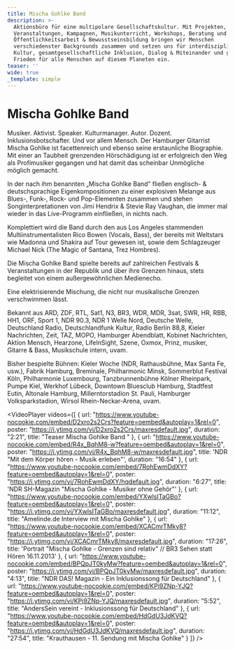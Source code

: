 ```yaml
---
title: Mischa Gohlke Band
description: >-
  Aktionsbüro für eine multipolare Gesellschaftskultur. Mit Projekten,
  Veranstaltungen, Kampagnen, Musikunterricht, Workshops, Beratung und
  Öffentlichkeitsarbeit & Bewusstseinsbildung bringen wir Menschen
  verschiedenster Backgrounds zusammen und setzen uns für interdisziplinäre
  Kultur, gesamtgesellschaftliche Inklusion, Dialog & Miteinander und gelebten
  Frieden für alle Menschen auf diesem Planeten ein.
teaser: ''
wide: true
_template: simple
---
```


# Mischa Gohlke Band

Musiker. Aktivist. Speaker. Kulturmanager. Autor. Dozent. 
Inklusionsbotschafter. Und vor allem Mensch. Der Hamburger Gitarrist 
Mischa Gohlke ist facettenreich und ebenso seine erstaunliche 
Biographie. Mit einer an Taubheit grenzenden Hörschädigung ist er 
erfolgreich den Weg als Profimusiker gegangen und hat damit das 
scheinbar Unmögliche möglich gemacht.

In der nach ihm benannten „Mischa Gohlke Band“ fließen englisch- 
& deutschsprachige Eigenkompositionen zu einer explosiven Melange 
aus Blues-, Funk-, Rock- und Pop-Elementen zusammen und stehen 
Songinterpretationen von Jimi Hendrix & Stevie Ray Vaughan, die 
immer mal wieder in das Live-Programm einfließen, in nichts nach.

Komplettiert wird die Band durch den aus Los Angeles stammenden 
Multiinstrumentalisten Rico Bowen (Vocals, Bass), der bereits mit 
Weltstars wie Madonna und Shakira auf Tour gewesen ist, sowie dem 
Schlagzeuger Michael Nick (The Magic of Santana, Trez Hombres).

Die Mischa Gohlke Band spielte bereits auf zahlreichen Festivals 
& Veranstaltungen in der Republik und über ihre Grenzen hinaus, 
stets begleitet von einem außergewöhnlichen Medienecho.

Eine elektrisierende Mischung, die nicht nur musikalische Grenzen verschwimmen lässt.

Bekannt aus ARD, ZDF, RTL, Sat1, N3, BR3, WDR, MDR, 3sat, SWR, 
HR, RBB, HH1, ORF, Sport 1, NDR 90.3, NDR 1 Welle Nord, Deutsche Welle, 
Deutschland Radio, Deutschlandfunk Kultur, Radio Berlin 88,8, Kieler 
Nachrichten, Zeit, TAZ, MOPO, Hamburger Abendblatt, Kobinet Nachrichten,
 Aktion Mensch, Hearzone, LifeInSight, Szene, Oxmox, Prinz, musiker, 
Gitarre & Bass, Musikschule intern, uvam.

Bisher bespielte Bühnen: Kieler Woche (NDR, Rathausbühne, Max 
Santa Fe, usw.), Fabrik Hamburg, Breminale, Philharmonic Minsk, 
Sommerblut Festival Köln, Philharmonie Luxembourg, Tanzbrunnenbühne 
Kölner Rheinpark, Pumpe Kiel, Werkhof Lübeck, Downtown Bluesclub 
Hamburg, Stadtfest Eutin, Altonale Hamburg, Millerntorstadion St. Pauli,
 Hamburger Volksparkstadion, Wirsol Rhein-Neckar-Arena, uvam.

<VideoPlayer
  videos={[
    {
      url: "https://www.youtube-nocookie.com/embed/D2xro2s2Crs?feature=oembed&autoplay=1&rel=0",
      poster: "https://i.ytimg.com/vi/D2xro2s2Crs/maxresdefault.jpg",
      duration: "2:21",
      title: "Teaser Mischa Gohlke Band "
    },
    {
      url: "https://www.youtube-nocookie.com/embed/R4x_BqhM8-w?feature=oembed&autoplay=1&rel=0",
      poster: "https://i.ytimg.com/vi/R4x_BqhM8-w/maxresdefault.jpg",
      title: 'NDR "Mit dem Körper hören - Musik erleben"',
      duration: "16:54"
    },
    {
      url: "https://www.youtube-nocookie.com/embed/7RohEwmDdXY?feature=oembed&autoplay=1&rel=0",
      poster: "https://i.ytimg.com/vi/7RohEwmDdXY/hqdefault.jpg",
      duration: "6:27",
      title: 'NDR SH-Magazin "Mischa Gohlke - Musiker ohne Gehör"'
    },
    {
      url: "https://www.youtube-nocookie.com/embed/YXwlsITaGBo?feature=oembed&autoplay=1&rel=0",
      poster: "https://i.ytimg.com/vi/YXwlsITaGBo/maxresdefault.jpg",
      duration: "11:12",
      title: "Amelinde.de Interview mit Mischa Gohlke"
    },
    {
      url: "https://www.youtube-nocookie.com/embed/XCACmrTMky8?feature=oembed&autoplay=1&rel=0",
      poster: "https://i.ytimg.com/vi/XCACmrTMky8/maxresdefault.jpg",
      duration: "17:26",
      title:
        'Portrait "Mischa Gohlke - Grenzen sind relativ" // BR3 Sehen statt Hören 16.11.2013'
    },
    {
      url: "https://www.youtube-nocookie.com/embed/BPQpJT0kyMw?feature=oembed&autoplay=1&rel=0",
      poster: "https://i.ytimg.com/vi/BPQpJT0kyMw/maxresdefault.jpg",
      duration: "4:13",
      title: "NDR DAS! Magazin - Ein Inklusionssong für Deutschland"
    },
    {
      url: "https://www.youtube-nocookie.com/embed/KPi9ZNp-YJQ?feature=oembed&autoplay=1&rel=0",
      poster: "https://i.ytimg.com/vi/KPi9ZNp-YJQ/maxresdefault.jpg",
      duration: "5:52",
      title: "AndersSein vereint - Inklusionssong für Deutschland"
    },
    {
      url: "https://www.youtube-nocookie.com/embed/HdGdU3JdKVQ?feature=oembed&autoplay=1&rel=0",
      poster: "https://i.ytimg.com/vi/HdGdU3JdKVQ/maxresdefault.jpg",
      duration: "27:54",
      title: "Krauthausen - 11. Sendung mit Mischa Gohlke"
    }
  ]}
/>
